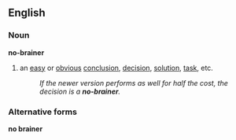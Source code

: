 ==English==
===Noun===
'''no-brainer'''
#an [[easy]] or [[obvious]] [[conclusion]], [[decision]], [[solution]], [[task]], etc.
#:''If the newer version performs as well for half the cost, the decision is a '''no-brainer'''.''

===Alternative forms===
'''no brainer'''